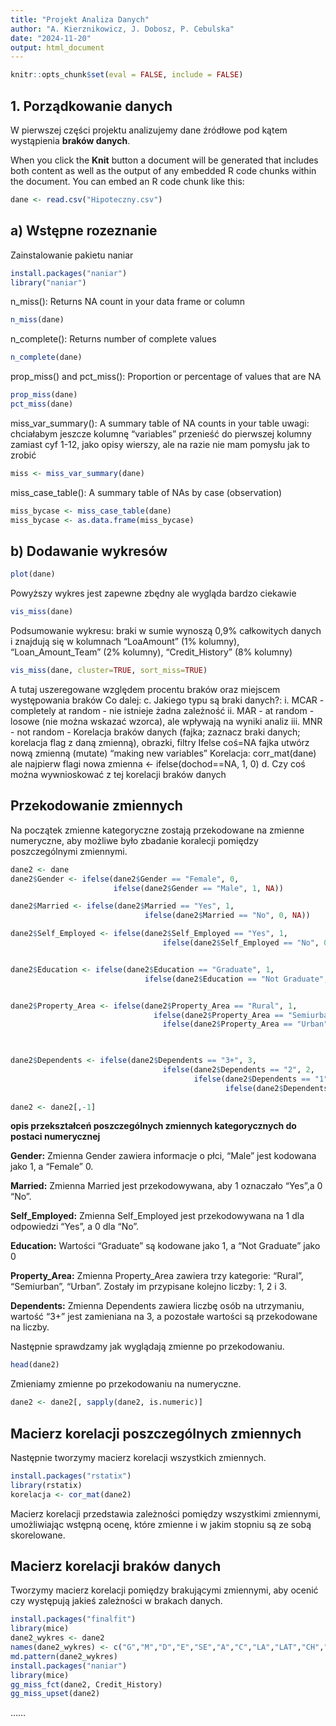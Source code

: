 ```yaml
---
title: "Projekt Analiza Danych"
author: "A. Kierznikowicz, J. Dobosz, P. Cebulska"
date: "2024-11-20"
output: html_document
---
```


```r
knitr::opts_chunk$set(eval = FALSE, include = FALSE)
```

## 1. Porządkowanie danych

W pierwszej części projektu analizujemy dane źródłowe pod kątem wystąpienia **braków danych**.

When you click the **Knit** button a document will be generated that includes both content as well as the output of any embedded R code chunks within the document. You can embed an R code chunk like this:

```r
dane <- read.csv("Hipoteczny.csv")
```

## a) Wstępne rozeznanie

Zainstalowanie pakietu naniar

```r
install.packages("naniar")
library("naniar")
```

n_miss(): Returns NA count in your data frame or column

```r
n_miss(dane)
```

n_complete(): Returns number of complete values

```r
n_complete(dane)
```

prop_miss() and pct_miss(): Proportion or percentage of values that are NA

```r
prop_miss(dane)
pct_miss(dane)
```

miss_var_summary(): A summary table of NA counts in your table uwagi: chciałabym jeszcze kolumnę "variables" przenieść do pierwszej kolumny zamiast cyf 1-12, jako opisy wierszy, ale na razie nie mam pomysłu jak to zrobić

```r
miss <- miss_var_summary(dane)
```

miss_case_table(): A summary table of NAs by case (observation)

```r
miss_bycase <- miss_case_table(dane)
miss_bycase <- as.data.frame(miss_bycase)
```

## b) Dodawanie wykresów

```r
plot(dane)
```

Powyższy wykres jest zapewne zbędny ale wygląda bardzo ciekawie

```r
vis_miss(dane)
```

Podsumowanie wykresu: braki w sumie wynoszą 0,9% całkowitych danych i znajdują się w kolumnach "LoaAmount" (1% kolumny), "Loan_Amount_Team" (2% kolumny), "Credit_History" (8% kolumny)

```r
vis_miss(dane, cluster=TRUE, sort_miss=TRUE)
```

A tutaj uszeregowane względem procentu braków oraz miejscem występowania braków
Co dalej: c. Jakiego typu są braki danych?: i. MCAR - completely at random - nie istnieje żadna zależność ii. MAR - at random - losowe (nie można wskazać wzorca), ale wpływają na wyniki analiz iii. MNR - not random - Korelacja braków danych (fajka; zaznacz braki danych; korelacja flag z daną zmienną), obrazki, filtry Ifelse coś=NA fajka utwórz nową zmienną (mutate) "making new variables" Korelacja: corr_mat(dane) ale najpierw flagi nowa zmienna \<- ifelse(dochod==NA, 1, 0) d. Czy coś można wywnioskować z tej korelacji braków danych




## Przekodowanie zmiennych

Na początek zmienne kategoryczne zostają przekodowane na zmienne numeryczne, aby możliwe było zbadanie koralecji pomiędzy poszczególnymi zmiennymi.

```r
dane2 <- dane
dane2$Gender <- ifelse(dane2$Gender == "Female", 0,
                       ifelse(dane2$Gender == "Male", 1, NA))

dane2$Married <- ifelse(dane2$Married == "Yes", 1, 
                              ifelse(dane2$Married == "No", 0, NA))

dane2$Self_Employed <- ifelse(dane2$Self_Employed == "Yes", 1, 
                                  ifelse(dane2$Self_Employed == "No", 0, NA))


dane2$Education <- ifelse(dane2$Education == "Graduate", 1, 
                              ifelse(dane2$Education == "Not Graduate", 0, NA))


dane2$Property_Area <- ifelse(dane2$Property_Area == "Rural", 1, 
                                ifelse(dane2$Property_Area == "Semiurban", 2, 
                                  ifelse(dane2$Property_Area == "Urban", 3, NA)))
                            


dane2$Dependents <- ifelse(dane2$Dependents == "3+", 3, 
                                  ifelse(dane2$Dependents == "2", 2, 
                                         ifelse(dane2$Dependents == "1", 1,
                                                ifelse(dane2$Dependents == "0", 0, NA))))
                           
dane2 <- dane2[,-1]
```

**opis przekształceń poszczególnych zmiennych kategorycznych do postaci numerycznej**

**Gender:** Zmienna Gender zawiera informacje o płci, "Male" jest kodowana jako 1, a "Female" 0.

**Married:** Zmienna Married jest przekodowywana, aby 1 oznaczało "Yes",a 0 "No".

**Self_Employed:** Zmienna Self_Employed jest przekodowywana na 1 dla odpowiedzi "Yes", a 0 dla "No".

**Education:** Wartości "Graduate" są kodowane jako 1, a "Not Graduate" jako 0

**Property_Area:** Zmienna Property_Area zawiera trzy kategorie: "Rural", "Semiurban", "Urban". Zostały im przypisane kolejno liczby: 1, 2 i 3.

**Dependents:** Zmienna Dependents zawiera liczbę osób na utrzymaniu, wartość "3+" jest zamieniana na 3, a pozostałe wartości są przekodowane na liczby.

Następnie sprawdzamy jak wyglądają zmienne po przekodowaniu.

```r
head(dane2)
```

Zmieniamy zmienne po przekodowaniu na numeryczne.

```r
dane2 <- dane2[, sapply(dane2, is.numeric)]
```

## Macierz korelacji poszczególnych zmiennych

Następnie tworzymy macierz korelacji wszystkich zmiennych.

```r
install.packages("rstatix")
library(rstatix)
korelacja <- cor_mat(dane2)
```

Macierz korelacji przedstawia zależności pomiędzy wszystkimi zmiennymi, umożliwiając wstępną ocenę, które zmienne i w jakim stopniu są ze sobą skorelowane.

## Macierz korelacji braków danych

Tworzymy macierz korelacji pomiędzy brakującymi zmiennymi, aby ocenić czy występują jakieś zależności w brakach danych.


```r

install.packages("finalfit")
library(mice)
dane2_wykres <- dane2 
names(dane2_wykres) <- c("G","M","D","E","SE","A","C","LA","LAT","CH","PA")
md.pattern(dane2_wykres)
install.packages("naniar")
library(mice)
gg_miss_fct(dane2, Credit_History)
gg_miss_upset(dane2)

``````

......


